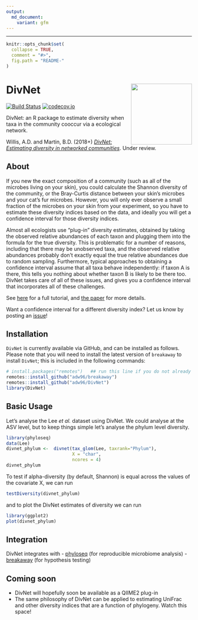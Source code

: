 ```yaml
---
output:
  md_document:
    variant: gfm
---
```


---
```r
knitr::opts_chunk$set(
  collapse = TRUE,
  comment = "#>",
  fig.path = "README-"
)
```

# DivNet <img src="docs/divnet-logo.png" align="right" width="165px"/>


[![Build Status](https://travis-ci.org/adw96/DivNet.svg?branch=master)](https://travis-ci.org/adw96/DivNet)
<!-- [![AppVeyor Build Status](https://ci.appveyor.com/api/projects/status/github/adw96/DivNet?branch=master&svg=true)](https://ci.appveyor.com/project/adw96/DivNet) -->
[![codecov.io](https://codecov.io/gh/adw96/DivNet/coverage.svg?branch=master)](https://codecov.io/gh/adw96/DivNet?branch=master)

DivNet: an R package to estimate diversity when taxa in the community cooccur via a ecological network.

Willis, A.D. and Martin, B.D. (2018+) [*DivNet: Estimating diversity in networked communities*](https://www.biorxiv.org/content/early/2018/04/21/305045). Under review.

## About ##

If you new the exact composition of a community (such as all of the microbes living on your skin), you could calculate the Shannon diversity of the community, or the Bray-Curtis distance between your skin's microbes and your cat's fur microbes. However, you will only ever observe a small fraction of the microbes on your skin from your experiment, so you have to estimate these diversity indices based on the data, and ideally you will get a confidence interval for those diversity indices.

Almost all ecologists use "plug-in" diversity estimates, obtained by taking the observed relative abundances of each taxon and plugging them into the formula for the true diversity. This is problematic for a number of reasons, including that there may be unobserved taxa, and the observed relative abundances probably don't exactly equal the true relative abundances due to random sampling. Furthermore, typical approaches to obtaining a confidence interval assume that all taxa behave independently: if taxon A is there, this tells you nothing about whether taxon B is likely to be there too. DivNet takes care of all of these issues, and gives you a confidence interval that incorporates all of these challenges.

See [here](https://github.com/adw96/DivNet/blob/master/vignettes/getting-started.Rmd) for a full tutorial, and [the paper](https://www.biorxiv.org/content/early/2018/04/21/305045) for more details.

Want a confidence interval for a different diversity index? Let us know by posting an [issue](https://github.com/adw96/DivNet/issues)!

## Installation ##

`DivNet` is currently available via GitHub, and can be installed as follows. Please note that you will need to install the latest version of `breakaway` to install `DivNet`; this is included in the following commands:

```r
# install.packages("remotes")   ## run this line if you do not already have remotes installed
remotes::install_github("adw96/breakaway")
remotes::install_github("adw96/DivNet")
library(DivNet)
```

## Basic Usage ##

Let's analyse the Lee *et al.* dataset using DivNet. We could analyse at the ASV level, but to keep things simple let's analyse the phylum level diversity.


```r
library(phyloseq)
data(Lee)
divnet_phylum <-  divnet(tax_glom(Lee, taxrank="Phylum"),
                         X = "char",
                         ncores = 4)
divnet_phylum
```

To test if alpha-diversity (by default, Shannon) is equal across the values of the covariate X, we can run
```r
testDiversity(divnet_phylum)
```

and to plot the DivNet estimates of diversity we can run
```r
library(ggplot2)
plot(divnet_phylum)
```

## Integration

DivNet integrates with
- [phyloseq](https://joey711.github.io/phyloseq/) (for reproducible microbiome analysis)
- [breakaway](https://github.com/adw96/breakaway) (for hypothesis testing)

## Coming soon


- DivNet will hopefully soon be available as a QIIME2 plug-in
- The same philosophy of DivNet can be applied to estimating UniFrac and other diversity indices that are a function of phylogeny. Watch this space!
